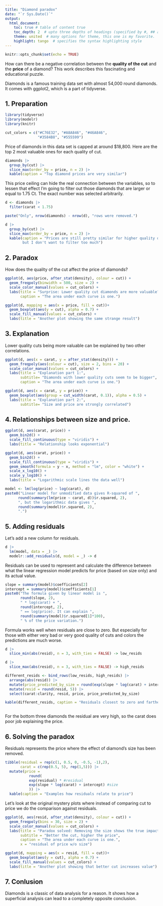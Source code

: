 ```yaml
---
title: "Diamond paradox"
date: "`r Sys.Date()`"
output:
  html_document:
    toc: true # table of content true
    toc_depth: 2  # upto three depths of headings (specified by #, ## and ###)
    theme: united  # many options for theme, this one is my favorite.
    highlight: tango  # specifies the syntax highlighting style
---
```


```r
knitr::opts_chunk$set(echo = TRUE)
```

How can there be a negative correlation between the **quality of the cut** and the **price** of a diamond? This work describes this fascinating and educational puzzle.

Diamonds is a famous training data set with almost 54,000 round diamonds. It comes with ggplot2, which is a part of tidyverse.

## 1. Preparation

```r
library(tidyverse)
library(modelr)
library(knitr)

cut_colors = c("#C76E32", "#A8A846", "#46A846",
               "#3584B8", "#555599")
```

Price of diamonds in this data set is capped at around \$18,800. Here are the top 2 most valuable ones for each quality of cut.

```r
diamonds |>
  group_by(cut) |>
  slice_max(order_by = price, n = 2) |>
  kable(caption = "Top diamond prices are very similar")
```

This price ceiling can hide the real connection between the variables, so to lessen that effect I'm going to filter out those diamonds that are larger or equal to 1.75 Ct. The exact number was selected arbitrarily.

```r
d <- diamonds |>
  filter(carat < 1.75)

paste("Only", nrow(diamonds) - nrow(d), "rows were removed.")

```

```r
d |>
  group_by(cut) |>
  slice_max(order_by = price, n = 2) |>
  kable(caption = "Prices are still pretty similar for higher quality diamonds,
        but I don't want to filter too much")
```

## 2. Paradox

How does the quality of the cut affect the price of diamonds?

```r
ggplot(d, aes(price, after_stat(density), colour = cut)) +
  geom_freqpoly(binwidth = 500, size = 2) +
  scale_color_manual(values = cut_colors) +
  labs(title = "Surprise: Lower quality cut diamonds are more valuable?",
       caption = "The area under each curve is one.")
```

```r
ggplot(d, mapping = aes(x = price, fill = cut))+
  geom_boxplot(aes(y = cut), alpha = 0.7) +
  scale_fill_manual(values = cut_colors) +
  labs(title = "Another plot showing the same strange result")
```

## 3. Explanation

Lower quality cuts being more valuable can be explained by two other correlations.

```r
ggplot(d, aes(x = carat, y = after_stat(density))) +
  geom_freqpoly(aes(colour = cut), size = 2, bins = 20) +
  scale_color_manual(values = cut_colors) +
  labs(title = "Explanation part 1:",
       subtitle= "Diamonds with lower quality cuts seem to be bigger",
       caption = "The area under each curve is one.")
```

```r
ggplot(d, aes(x = carat, y = price)) + 
  geom_boxplot(aes(group = cut_width(carat, 0.1)), alpha = 0.5) +
  labs(title = "Explanation part 2:",
       subtitle= "Size and price are strongly correlated")
```

## 4. Relationships between size and price.

```r
ggplot(d, aes(carat, price)) +
  geom_bin2d() +
  scale_fill_continuous(type = "viridis") +
  labs(title = "Relationship looks exponential")
```

```r
ggplot(d, aes(carat, price)) +
  geom_bin2d() +
  scale_fill_continuous(type = "viridis") +
  geom_smooth(formula = y ~ x, method = "lm", color = "white") +
  scale_x_log10() + 
  scale_y_log10() +
  labs(title = "Logarithmic scale lines the data well")
```

```r
model <- lm(log(price) ~ log(carat), d) 
paste0("Linear model for unmodified data gives R-squared of ",
      round(summary(lm(price ~ carat, d))$r.squared, 2),
      ", but the logarithmic data gives ",
      round(summary(model)$r.squared, 2),
      ".")
```

## 5. Adding residuals

Let's add a new column for residuals.

```r
d |>
  lm(model, data = _) |>
  modelr::add_residuals(d, model = _) -> d
```

Residuals can be used to represent and calculate the difference between what the linear regression model predicts for price (based on size only) and its actual value.

```r
slope = summary(model)$coefficients[2]
intercept = summary(model)$coefficients[1]
paste0("The formula given by linear model is ",
       round(slope, 2),
       " * log(carat) + ",
       round(intercept, 2),
       " == log(price). It can explain ",
       round(summary(model)$r.squared[1]*100),
       " % of the price variation.")
```

Formula works well when residuals are close to zero. But especially for those with either very bad or very good quality of cuts and colors the predictions are much worse.

```r
d |>
  slice_min(abs(resid), n = 3, with_ties = FALSE) -> low_resids

d |>
  slice_max(abs(resid), n = 3, with_ties = FALSE) -> high_resids

different_resids <- bind_rows(low_resids, high_resids) |>
  arrange(abs(resid)) |>
  mutate(price_predicted_by_size = round(exp(slope * log(carat) + intercept))) |>
  mutate(resid = round(resid, 5)) |>
  select(carat:clarity, resid, price, price_predicted_by_size)

kable(different_resids, caption = "Residuals closest to zero and farthest from it")
  
```

For the bottom three diamonds the residual are very high, so the carat does poor job explaining the price.

## 6. Solving the paradox

Residuals represents the price where the effect of diamond's size has been removed.

```r
tibble(residual = rep(c(1, 0.5, 0, -0.5, -1),2),
       carat = c(rep(0.5, 5), rep(1,5))) |>
  mutate(price =
           round(
           exp(residual) * #residual
           exp(slope * log(carat) + intercept) #size
           )) |>
  kable(caption = "Examples how residuals relate to price")
```

Let's look at the original mystery plots where instead of comparing cut to price we do the comparison against residuals.

```r
ggplot(d, aes(resid, after_stat(density), colour = cut)) +
  geom_freqpoly(bins = 30, size = 2) +
  scale_color_manual(values = cut_colors) +
  labs(title = "Paradox solved: Removing the size shows the true impact of the cut",
       subtitle = "Better the cut, higher the price",
       caption = "The area under each curve is one.",
       x = "residual of price w/o size")
```

```r
ggplot(d, mapping = aes(x = resid, fill = cut))+
  geom_boxplot(aes(y = cut), alpha = 0.7) +
  scale_fill_manual(values = cut_colors) +
  labs(title = "Another plot showing that better cut increases value")
```

## 7. Conlusion

Diamonds is a classic of data analysis for a reason. It shows how a superficial analysis can lead to a completely opposite conclusion.


